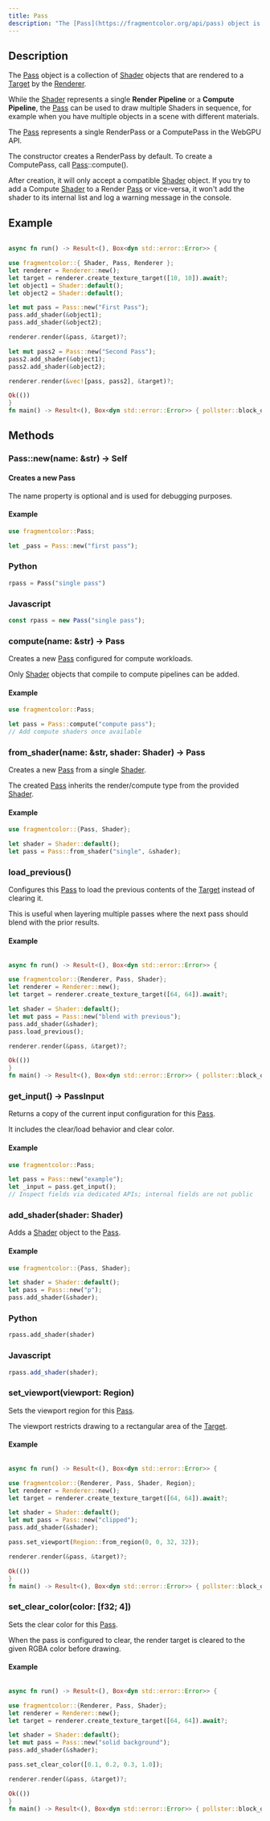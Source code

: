 ```yaml
---
title: Pass
description: "The [Pass](https://fragmentcolor.org/api/pass) object is a collection of [Shader](https://fragmentcolor.org/api/shader) objects that are rendered to a [Target](https://fragmentcolor.org/api/target) by the [Renderer](https://fragmentcolor.org/api/renderer)."
---
```


## Description

The [Pass](https://fragmentcolor.org/api/pass) object is a collection of [Shader](https://fragmentcolor.org/api/shader) objects that are rendered to a [Target](https://fragmentcolor.org/api/target) by the [Renderer](https://fragmentcolor.org/api/renderer).

While the [Shader](https://fragmentcolor.org/api/shader) represents a single **Render Pipeline** or a **Compute Pipeline**,
the [Pass](https://fragmentcolor.org/api/pass) can be used to draw multiple Shaders in sequence,
for example when you have multiple objects in a scene with different materials.

The [Pass](https://fragmentcolor.org/api/pass) represents a single RenderPass or a ComputePass in the WebGPU API.

The constructor creates a RenderPass by default. To create a ComputePass, call [Pass](https://fragmentcolor.org/api/pass)::compute().

After creation, it will only accept a compatible [Shader](https://fragmentcolor.org/api/shader) object. If you try to add a Compute [Shader](https://fragmentcolor.org/api/shader) to a Render [Pass](https://fragmentcolor.org/api/pass) or vice-versa,
it won't add the shader to its internal list and log a warning message in the console.

## Example

```rust collapse={2-2, 4-4, 22-24}

async fn run() -> Result<(), Box<dyn std::error::Error>> {

use fragmentcolor::{ Shader, Pass, Renderer };
let renderer = Renderer::new();
let target = renderer.create_texture_target([10, 10]).await?;
let object1 = Shader::default();
let object2 = Shader::default();

let mut pass = Pass::new("First Pass");
pass.add_shader(&object1);
pass.add_shader(&object2);

renderer.render(&pass, &target)?;

let mut pass2 = Pass::new("Second Pass");
pass2.add_shader(&object1);
pass2.add_shader(&object2);

renderer.render(&vec![pass, pass2], &target)?;

Ok(())
}
fn main() -> Result<(), Box<dyn std::error::Error>> { pollster::block_on(run()) }
```

## Methods

### Pass::new(name: &str) -&gt; Self

#### Creates a new Pass

The name property is optional and is used for debugging purposes.

#### Example

```rust
use fragmentcolor::Pass;

let _pass = Pass::new("first pass");
```

### Python

```python
rpass = Pass("single pass")
```

### Javascript

```js
const rpass = new Pass("single pass");
```

### compute(name: &str) -&gt; Pass

Creates a new [Pass](https://fragmentcolor.org/api/pass) configured for compute workloads.

Only [Shader](https://fragmentcolor.org/api/shader) objects that compile to compute pipelines can be added.

#### Example

```rust
use fragmentcolor::Pass;

let pass = Pass::compute("compute pass");
// Add compute shaders once available
```

### from_shader(name: &str, shader: Shader) -&gt; Pass

Creates a new [Pass](https://fragmentcolor.org/api/pass) from a single [Shader](https://fragmentcolor.org/api/shader).

The created [Pass](https://fragmentcolor.org/api/pass) inherits the render/compute type from the provided [Shader](https://fragmentcolor.org/api/shader).

#### Example

```rust
use fragmentcolor::{Pass, Shader};

let shader = Shader::default();
let pass = Pass::from_shader("single", &shader);
```

### load_previous()

Configures this [Pass](https://fragmentcolor.org/api/pass) to load the previous contents of the [Target](https://fragmentcolor.org/api/target) instead of clearing it.

This is useful when layering multiple passes where the next pass should blend with the prior results.

#### Example

```rust collapse={2-2, 4-4, 15-17}

async fn run() -> Result<(), Box<dyn std::error::Error>> {

use fragmentcolor::{Renderer, Pass, Shader};
let renderer = Renderer::new();
let target = renderer.create_texture_target([64, 64]).await?;

let shader = Shader::default();
let mut pass = Pass::new("blend with previous");
pass.add_shader(&shader);
pass.load_previous();

renderer.render(&pass, &target)?;

Ok(())
}
fn main() -> Result<(), Box<dyn std::error::Error>> { pollster::block_on(run()) }
```

### get_input() -&gt; PassInput

Returns a copy of the current input configuration for this [Pass](https://fragmentcolor.org/api/pass).

It includes the clear/load behavior and clear color.

#### Example

```rust
use fragmentcolor::Pass;

let pass = Pass::new("example");
let _input = pass.get_input();
// Inspect fields via dedicated APIs; internal fields are not public
```

### add_shader(shader: Shader)

Adds a [Shader](https://fragmentcolor.org/api/shader) object to the [Pass](https://fragmentcolor.org/api/pass).

#### Example

```rust
use fragmentcolor::{Pass, Shader};

let shader = Shader::default();
let pass = Pass::new("p");
pass.add_shader(&shader);
```

### Python

```python
rpass.add_shader(shader)
```

### Javascript

```js
rpass.add_shader(shader);
```

### set_viewport(viewport: Region)

Sets the viewport region for this [Pass](https://fragmentcolor.org/api/pass).

The viewport restricts drawing to a rectangular area of the [Target](https://fragmentcolor.org/api/target).

#### Example

```rust collapse={2-2, 4-4, 16-18}

async fn run() -> Result<(), Box<dyn std::error::Error>> {

use fragmentcolor::{Renderer, Pass, Shader, Region};
let renderer = Renderer::new();
let target = renderer.create_texture_target([64, 64]).await?;

let shader = Shader::default();
let mut pass = Pass::new("clipped");
pass.add_shader(&shader);

pass.set_viewport(Region::from_region(0, 0, 32, 32));

renderer.render(&pass, &target)?;

Ok(())
}
fn main() -> Result<(), Box<dyn std::error::Error>> { pollster::block_on(run()) }
```

### set_clear_color(color: [f32; 4])

Sets the clear color for this [Pass](https://fragmentcolor.org/api/pass).

When the pass is configured to clear, the render target is cleared to the given RGBA color before drawing.

#### Example

```rust collapse={2-2, 4-4, 16-18}

async fn run() -> Result<(), Box<dyn std::error::Error>> {

use fragmentcolor::{Renderer, Pass, Shader};
let renderer = Renderer::new();
let target = renderer.create_texture_target([64, 64]).await?;

let shader = Shader::default();
let mut pass = Pass::new("solid background");
pass.add_shader(&shader);

pass.set_clear_color([0.1, 0.2, 0.3, 1.0]);

renderer.render(&pass, &target)?;

Ok(())
}
fn main() -> Result<(), Box<dyn std::error::Error>> { pollster::block_on(run()) }
```
